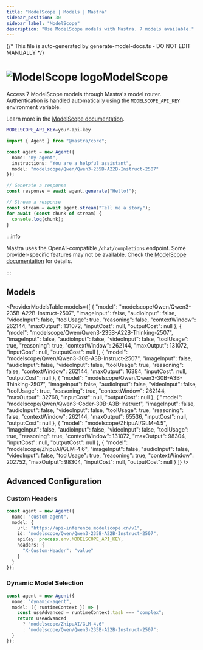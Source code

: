```yaml
---
title: "ModelScope | Models | Mastra"
sidebar_position: 30
sidebar_label: "ModelScope"
description: "Use ModelScope models with Mastra. 7 models available."
---
```


{/* This file is auto-generated by generate-model-docs.ts - DO NOT EDIT MANUALLY */}



# <img src="https://models.dev/logos/modelscope.svg" alt="ModelScope logo" className="inline w-8 h-8 mr-2 align-middle dark:invert dark:brightness-0 dark:contrast-200" />ModelScope

Access 7 ModelScope models through Mastra's model router. Authentication is handled automatically using the `MODELSCOPE_API_KEY` environment variable.

Learn more in the [ModelScope documentation](https://modelscope.cn/docs/model-service/API-Inference/intro).

```bash
MODELSCOPE_API_KEY=your-api-key
```

```typescript
import { Agent } from "@mastra/core";

const agent = new Agent({
  name: "my-agent",
  instructions: "You are a helpful assistant",
  model: "modelscope/Qwen/Qwen3-235B-A22B-Instruct-2507"
});

// Generate a response
const response = await agent.generate("Hello!");

// Stream a response
const stream = await agent.stream("Tell me a story");
for await (const chunk of stream) {
  console.log(chunk);
}
```

:::info

Mastra uses the OpenAI-compatible `/chat/completions` endpoint. Some provider-specific features may not be available. Check the [ModelScope documentation](https://modelscope.cn/docs/model-service/API-Inference/intro) for details.

:::

## Models

<ProviderModelsTable 
  models={[
  {
    "model": "modelscope/Qwen/Qwen3-235B-A22B-Instruct-2507",
    "imageInput": false,
    "audioInput": false,
    "videoInput": false,
    "toolUsage": true,
    "reasoning": false,
    "contextWindow": 262144,
    "maxOutput": 131072,
    "inputCost": null,
    "outputCost": null
  },
  {
    "model": "modelscope/Qwen/Qwen3-235B-A22B-Thinking-2507",
    "imageInput": false,
    "audioInput": false,
    "videoInput": false,
    "toolUsage": true,
    "reasoning": true,
    "contextWindow": 262144,
    "maxOutput": 131072,
    "inputCost": null,
    "outputCost": null
  },
  {
    "model": "modelscope/Qwen/Qwen3-30B-A3B-Instruct-2507",
    "imageInput": false,
    "audioInput": false,
    "videoInput": false,
    "toolUsage": true,
    "reasoning": false,
    "contextWindow": 262144,
    "maxOutput": 16384,
    "inputCost": null,
    "outputCost": null
  },
  {
    "model": "modelscope/Qwen/Qwen3-30B-A3B-Thinking-2507",
    "imageInput": false,
    "audioInput": false,
    "videoInput": false,
    "toolUsage": true,
    "reasoning": true,
    "contextWindow": 262144,
    "maxOutput": 32768,
    "inputCost": null,
    "outputCost": null
  },
  {
    "model": "modelscope/Qwen/Qwen3-Coder-30B-A3B-Instruct",
    "imageInput": false,
    "audioInput": false,
    "videoInput": false,
    "toolUsage": true,
    "reasoning": false,
    "contextWindow": 262144,
    "maxOutput": 65536,
    "inputCost": null,
    "outputCost": null
  },
  {
    "model": "modelscope/ZhipuAI/GLM-4.5",
    "imageInput": false,
    "audioInput": false,
    "videoInput": false,
    "toolUsage": true,
    "reasoning": true,
    "contextWindow": 131072,
    "maxOutput": 98304,
    "inputCost": null,
    "outputCost": null
  },
  {
    "model": "modelscope/ZhipuAI/GLM-4.6",
    "imageInput": false,
    "audioInput": false,
    "videoInput": false,
    "toolUsage": true,
    "reasoning": true,
    "contextWindow": 202752,
    "maxOutput": 98304,
    "inputCost": null,
    "outputCost": null
  }
]}
/>

## Advanced Configuration

### Custom Headers

```typescript
const agent = new Agent({
  name: "custom-agent",
  model: {
    url: "https://api-inference.modelscope.cn/v1",
    id: "modelscope/Qwen/Qwen3-235B-A22B-Instruct-2507",
    apiKey: process.env.MODELSCOPE_API_KEY,
    headers: {
      "X-Custom-Header": "value"
    }
  }
});
```

### Dynamic Model Selection

```typescript
const agent = new Agent({
  name: "dynamic-agent",
  model: ({ runtimeContext }) => {
    const useAdvanced = runtimeContext.task === "complex";
    return useAdvanced 
      ? "modelscope/ZhipuAI/GLM-4.6"
      : "modelscope/Qwen/Qwen3-235B-A22B-Instruct-2507";
  }
});
```


